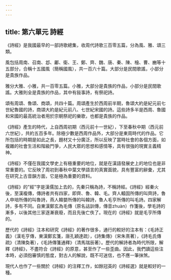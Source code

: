```yaml
---
---
---
```

title: 第六單元 詩經
---



《詩經》是我國最早的一部詩歌總集，收周代詩歌三百零五篇，分為風、雅、頌三類。

風包括周南、召南、邶、鄘、衛、王、鄭、齊、魏、唐、秦、陳、檜、曹、豳等十五部分，合稱十五國風（簡稱國風），共一百六十篇。大部分是民間歌謠，小部分是貴族作品。

雅分大雅、小雅，共一百零五篇。小雅，大部分是貴族的作品，小部分是民間歌謠。大雅則全是貴族的作品，其中有敍事詩，有祭祀詩。

頌有周頌、魯頌、商頌，共四十篇。周頌產生於西周前半期，魯頌大約是紀元前七世紀魯國的詩，商頌大約是紀元前八、七世紀宋國的詩。這些詩多半是西周、魯國和宋國的最高統治者用於宗朝祭祀的樂歌，也都是貴族的作品。

《詩經》產生的時代，上自西周初期（西元前十一世紀），下至春秋中期（西元前六世紀），共約五百多年。除極少數是西周作品外，大部分是東周時代的作品。它所包括的時期是如此之長，題材又十分廣泛，所以反映了當時社會的各個方面，如複雜的社會生活和階級鬥爭，人民大眾的思想和感情等，具有很強的現實主義精神。

《詩經》不僅在我國文學史上有極重要的地位，就是在漢語發展史上的地位也是非常重要的。它反映了周初到春秋中葉文學語言的真實面貌，具有豐富的辭彙，尤其在研究上古音韻方面，它是極為重要的資料。

《詩經》的"經"字是漢儒加上去的，先秦只稱為詩，不稱詩經。《詩經》經秦火後，至漢複傳，傳詩者共有四家，即齊、魯、韓、毛。齊人轅固所傳的叫齊詩，魯人申培所傳的叫魯詩，燕人韓嬰所傳的叫韓詩，魯人毛亨所傳的叫毛詩。四家解詩，多有不同。自東漢鄭玄為毛傳（原名詁訓傳，傳音zhuàn）作箋後，學毛詩的漸多，以後其他三家逐漸衰廢，而且先後亡佚了。現在的《詩經》就是毛亨所傳的。

歷代的《詩經》注本和研究《詩經》的著作很多，通行的較好的注本有：《毛詩正義》（漢毛亨傳，東漢鄭玄箋，唐孔穎達疏），《詩集傳》（宋朱熹著），《詩毛氏傳疏》（清陳奐著），《毛詩傳箋通釋》（清馬瑞辰著）。歷代的解詩者為時代所限，解釋《詩經》，不盡符合《詩經》的原意，甚至作了一些歪曲。因此，我們讀這些注本時，必須抱審慎的態度，對古人的解說，既不可迷信，也不應一筆抹煞。

現代人也作了一些關於《詩經》的注釋工作，如餘冠英的《詩經選》就是較好的一種。